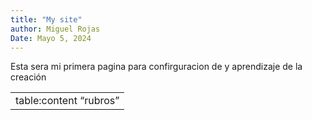```yaml
---
title: "My site"
author: Miguel Rojas
Date: Mayo 5, 2024
---
```


Esta sera mi primera pagina para confirguracion de y aprendizaje de la creación

---
table:content "rubros"
---
